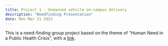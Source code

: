 ```yaml
---
title: Project 1 - Unmanned vehicle on-campus delivery
description: "Needfinding Presentation"
date: Mon Mar 21 2022
---
```


This is a need-finding group project based on the theme of “Human Need in a Public Health Crisis”, with a [link](https://medium.com/@1151082866/project-1-unmanned-vehicle-on-campus-delivery-a008eb9a1b91).

